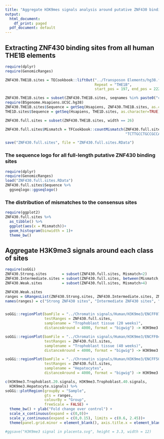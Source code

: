```yaml
---
title: "Aggregate H3K9mes signals analysis around putative ZNF430 binding sites in THE1B"
output:
  html_document:
    df_print: paged
  pdf_document: default
---
```


## Extracting ZNF430 binding sites from all human THE1B elements
```r
require(dplyr)
require(GenomicRanges)

ZNF430.THE1B.sites = TECookbook::liftOut("../Transposon Elements/hg38.fa.align",
                                         Repeat = "THE1B",
                                         start_pos = 197, end_pos = 222)

ZNF430.THE1B.sites = subset(ZNF430.THE1B.sites, seqnames %in% paste0("chr",c(1:23,"X","Y")))
require(BSgenome.Hsapiens.UCSC.hg38)
ZNF430.THE1B.sites$Sequence = getSeq(Hsapiens, ZNF430.THE1B.sites, as.character=TRUE)
THE1D.sites$Sequence = getSeq(Hsapiens, THE1D.sites, as.character=TRUE)

ZNF430.full.sites = subset(ZNF430.THE1B.sites, width == 26)

ZNF430.full.sites$Mismatch = TFCookbook::countMismatch(ZNF430.full.sites$Sequence,
                                                       "TCTTGCCTGCCGCCATGTAAGACGTG")

save("ZNF430.full.sites", file = "ZNF430.full.sites.RData")
```


### The sequence logo for all full-length putative ZNF430 binding sites
```r
require(dplyr)
require(GenomicRanges)
load("ZNF430.full.sites.RData")
ZNF430.full.sites$Sequence %>%
  ggseqlogo::ggseqlogo()
```

### The distribution of mismatches to the consensus sites
```r
require(ggplot2)
ZNF430.full.sites %>% 
  as_tibble() %>%
  ggplot(aes(x = Mismatch))+
  geom_histogram(binwidth = 1)+
  theme_bw()
```


## Aggregate H3K9me3 signals around each class of sites
```r
require(soGGi)
ZNF430.Strong.sites       = subset(ZNF430.full.sites, Mismatch<2)
ZNF430.Intermediate.sites = subset(ZNF430.full.sites, between(Mismatch, 2, 4))
ZNF430.Weak.sites         = subset(ZNF430.full.sites, Mismatch>4)

ZNF430.Weak.sites
ranges = GRangesList(ZNF430.Strong.sites, ZNF430.Intermediate.sites, ZNF430.Weak.sites)
names(ranges) = c("Strong ZNF430 sites", "Intermediate ZNF430 sites", "Weak ZNF430 sites")


soGGi::regionPlot(bamFile = "../Chromatin signals/Human/H3K9me3/ENCFF073GYV.FC.Trophoblast(20weeks).bigWig",
                  testRanges = ZNF430.full.sites, 
                  samplename = "Trophoblast tissue (20 weeks)",
                  distanceAround = 4000, format = "bigwig") -> H3K9me3.Trophoblast.20.signals

soGGi::regionPlot(bamFile = "../Chromatin signals/Human/H3K9me3/ENCFF040IBX.FC.Trophoblast(40weeks).bigWig",
                  testRanges = ZNF430.full.sites, 
                  samplename = "Trophoblast tissue (40 weeks)",
                  distanceAround = 4000, format = "bigwig") -> H3K9me3.Trophoblast.40.signals

soGGi::regionPlot(bamFile = "../Chromatin signals/Human/H3K9me3/ENCFF509OEW.FC.Hepatocyte.bigWig",
                  testRanges = ZNF430.full.sites,
                  samplename = "Hepatocytes", 
                  distanceAround = 4000, format = "bigwig") -> H3K9me3.Hepatocyte.signals

c(H3K9me3.Trophoblast.20.signals, H3K9me3.Trophoblast.40.signals,
  H3K9me3.Hepatocyte.signals) %>%
soGGi::plotRegion(groupBy = "Sample",
                  gts = ranges,
                  colourBy = "Group",
                  freeScale = FALSE) +
  theme_bw() + ylab("Fold change over control") +
  scale_x_continuous(expand = c(0,0))+
  scale_y_continuous(expand = c(0,0.15), limits = c(0.6, 2.45))+
  theme(panel.grid.minor = element_blank(), axis.title.x = element_blank())

#ggsave("H3K9me3 signal in placenta.svg", height = 3.3, width = 12)
```


